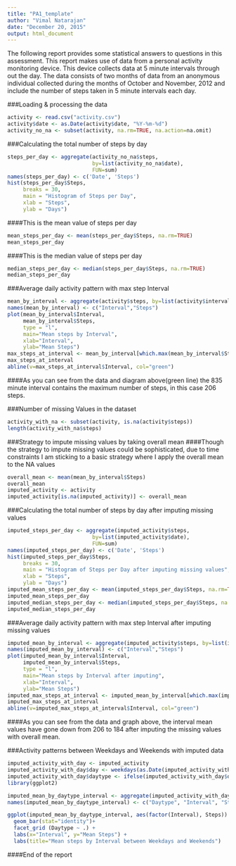 ```yaml
---
title: "PA1_template"
author: "Vimal Natarajan"
date: "December 20, 2015"
output: html_document
---
```

The following report provides some statistical answers to questions in this assessment.
This report makes use of data from a personal activity monitoring device. This device collects data at 5 minute intervals through out the day. The data consists of two months of data from an anonymous individual collected during the months of October and November, 2012 and include the number of steps taken in 5 minute intervals each day.

###Loading & processing the data
```r
activity <- read.csv("activity.csv")
activity$date <- as.Date(activity$date, "%Y-%m-%d")
activity_no_na <- subset(activity, na.rm=TRUE, na.action=na.omit)
```

###Calculating the total number of steps by day
```R
steps_per_day <- aggregate(activity_no_na$steps, 
                           by=list(activity_no_na$date), 
                           FUN=sum)
names(steps_per_day) <- c('Date', 'Steps')
hist(steps_per_day$Steps, 
     breaks = 30,
     main = "Histogram of Steps per Day", 
     xlab = "Steps", 
     ylab = "Days")
```

####This is the mean value of steps per day
```R
mean_steps_per_day <- mean(steps_per_day$Steps, na.rm=TRUE)
mean_steps_per_day
```

####This is the median value of steps per day
```R
median_steps_per_day <- median(steps_per_day$Steps, na.rm=TRUE)
median_steps_per_day
```

###Average daily activity pattern with max step Interval
```R
mean_by_interval <- aggregate(activity$steps, by=list(activity$interval), FUN=mean, na.rm=TRUE)
names(mean_by_interval) <- c("Interval","Steps")
plot(mean_by_interval$Interval, 
     mean_by_interval$Steps, 
     type = "l",
     main="Mean steps by Interval",
     xlab="Interval",
     ylab="Mean Steps")
max_steps_at_interval <- mean_by_interval[which.max(mean_by_interval$Steps),]
max_steps_at_interval
abline(v=max_steps_at_interval$Interval, col="green")
```
####As you can see from the data and diagram above(green line) the 835 minute interval contains the maximum number of steps, in this case 206 steps.

###Number of missing Values in the dataset
```R
activity_with_na <- subset(activity, is.na(activity$steps))
length(activity_with_na$steps)
```

###Strategy to impute missing values by taking overall mean
####Though the strategy to impute missing values could be sophisticated, due to time constraints I am sticking to a basic strategy where I apply the overall mean to the NA values
```R
overall_mean <- mean(mean_by_interval$Steps)
overall_mean
imputed_activity <- activity
imputed_activity[is.na(imputed_activity)] <- overall_mean
```

###Calculating the total number of steps by day after imputing missing values
```R
imputed_steps_per_day <- aggregate(imputed_activity$steps, 
                           by=list(imputed_activity$date), 
                           FUN=sum)
names(imputed_steps_per_day) <- c('Date', 'Steps')
hist(imputed_steps_per_day$Steps, 
     breaks = 30,
     main = "Histogram of Steps per Day after imputing missing values", 
     xlab = "Steps", 
     ylab = "Days")
imputed_mean_steps_per_day <- mean(imputed_steps_per_day$Steps, na.rm=TRUE)
imputed_mean_steps_per_day
imputed_median_steps_per_day <- median(imputed_steps_per_day$Steps, na.rm=TRUE)
imputed_median_steps_per_day
```

###Average daily activity pattern with max step Interval after imputing missing values 
```R
imputed_mean_by_interval <- aggregate(imputed_activity$steps, by=list(imputed_activity$interval), FUN=mean, na.rm=TRUE)
names(imputed_mean_by_interval) <- c("Interval","Steps")
plot(imputed_mean_by_interval$Interval, 
     imputed_mean_by_interval$Steps, 
     type = "l",
     main="Mean steps by Interval after imputing",
     xlab="Interval",
     ylab="Mean Steps")
imputed_max_steps_at_interval <- imputed_mean_by_interval[which.max(imputed_mean_by_interval$Steps),]
imputed_max_steps_at_interval
abline(v=imputed_max_steps_at_interval$Interval, col="green")
```

####As you can see from the data and graph above, the interval mean values have gone down from 206 to 184 after imputing the missing values with overall mean.

###Activity patterns between Weekdays and Weekends with imputed data
```R
imputed_activity_with_day <- imputed_activity
imputed_activity_with_day$day <- weekdays(as.Date(imputed_activity_with_day$date))
imputed_activity_with_day$daytype <- ifelse(imputed_activity_with_day$day == "Saturday" | imputed_activity_with_day$day == "Sunday", "Weekend" , "Weekday")
library(ggplot2)

imputed_mean_by_daytype_interval <- aggregate(imputed_activity_with_day$steps, by=list(imputed_activity_with_day$daytype, imputed_activity_with_day$interval), FUN=mean)
names(imputed_mean_by_daytype_interval) <- c("Daytype", "Interval", "Steps")

ggplot(imputed_mean_by_daytype_interval, aes(factor(Interval), Steps)) +              
  geom_bar(stat="identity")+
  facet_grid (Daytype ~ .) +
  labs(x="Interval", y="Mean Steps") + 
  labs(title="Mean steps by Interval between Weekdays and Weekends")

```

####End of the report